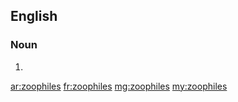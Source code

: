 ==English==

===Noun===
{{head|en|noun plural form}}

# {{plural of|zoophile|lang=en}}

[[ar:zoophiles]]
[[fr:zoophiles]]
[[mg:zoophiles]]
[[my:zoophiles]]